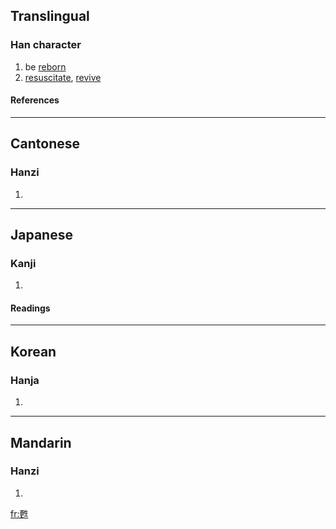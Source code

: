{{see|苏}}

==Translingual==
===Han character===
{{Han char|rn=100|rad=生|as=07|sn=12|four=1550<sub>1</sub>|canj=一大竹手一 (MKHQM)}}
# be [[reborn]]
# [[resuscitate]], [[revive]]
====References====
{{Han ref|kx=0755.150|dkj=21691|dj=1165.130|hdz=42578.030|uh=7526|ud=29990|bh=B564|bd=46436}}

----
==Cantonese==
===Hanzi===
{{yue-hanzi|jyut=|y=sou1}}
# {{defn|Cantonese}}

----
==Japanese==
===Kanji===
{{ja-kanji|grade=|rs=生07}}
# {{defn|Japanese}} 
====Readings====
{{ja-readings|on=[[そ]] (so)|kun=[[よみがえる]] (yomigaeru)|nanori=}}

----
==Korean==
===Hanja===
{{ko-hanja|hangeul=소|eumhun=|rv=so|mr=so|y=so}}
# {{defn|Korean}}

----
==Mandarin==
===Hanzi===
{{cmn-hanzi|pin=[[sū]] ([[su1]])|wg=su<sup>1</sup>}}
# {{defn|Mandarin}}

[[fr:甦]]